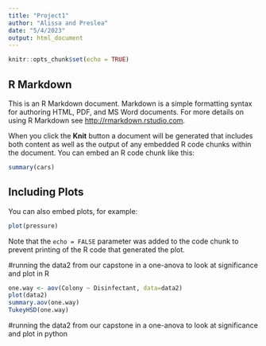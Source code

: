 ```yaml
---
title: "Project1"
author: "Alissa and Preslea"
date: "5/4/2023"
output: html_document
---
```


```r
knitr::opts_chunk$set(echo = TRUE)
```

## R Markdown

This is an R Markdown document. Markdown is a simple formatting syntax for authoring HTML, PDF, and MS Word documents. For more details on using R Markdown see <http://rmarkdown.rstudio.com>.

When you click the **Knit** button a document will be generated that includes both content as well as the output of any embedded R code chunks within the document. You can embed an R code chunk like this:

```r
summary(cars)
```

## Including Plots

You can also embed plots, for example:

```r
plot(pressure)
```

Note that the `echo = FALSE` parameter was added to the code chunk to prevent printing of the R code that generated the plot.

#running the data2 from our capstone in a one-anova to look at significance and plot in R
```r
one.way <- aov(Colony ~ Disinfectant, data=data2)
plot(data2)
summary.aov(one.way)
TukeyHSD(one.way)
```

#running the data2 from our capstone in a one-anova to look at significance and plot in python
```python

```

